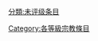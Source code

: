 {{catmore1|[[Wikipedia:宗教专题|Wikipedia:宗教专题]]}}
{{Articles by Quality|topic=宗教|project=宗教|format=TOC}}
{{emptycat}}

[[分類:未评级条目|分類:未评级条目]]
[[Category:各等級宗教條目|Category:各等級宗教條目]]